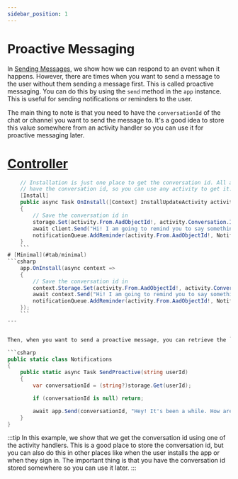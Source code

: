 ```yaml
---
sidebar_position: 1
---
```



# Proactive Messaging

In [Sending Messages](./), we show how we can respond to an event when it happens. However, there are times when you want to send a message to the user without them sending a message first. This is called proactive messaging. You can do this by using the `send` method in the `app` instance. This is useful for sending notifications or reminders to the user.

The main thing to note is that you need to have the `conversationId` of the chat or channel you want to send the message to. It's a good idea to store this value somewhere from an activity handler so you can use it for proactive messaging later.


# [Controller](#tab/controller)
```csharp
    // Installation is just one place to get the conversation id. All activities
    // have the conversation id, so you can use any activity to get it.
    [Install]
    public async Task OnInstall([Context] InstallUpdateActivity activity, [Context] IContext.Client client, [Context] IStorage<string, object> storage)
    {
        // Save the conversation id in 
        storage.Set(activity.From.AadObjectId!, activity.Conversation.Id);
        await client.Send("Hi! I am going to remind you to say something to me soon!");
        notificationQueue.AddReminder(activity.From.AadObjectId!, Notifications.SendProactive, 10_000);
    }
    ```
# [Minimal](#tab/minimal)
```csharp 
    app.OnInstall(async context =>
    {
        // Save the conversation id in 
        context.Storage.Set(activity.From.AadObjectId!, activity.Conversation.Id);
        await context.Send("Hi! I am going to remind you to say something to me soon!");
        notificationQueue.AddReminder(activity.From.AadObjectId!, Notifications.SendProactive, 10_000);
    });
    ```
---


Then, when you want to send a proactive message, you can retrieve the `conversationId` from storage and use it to send the message.

```csharp
public static class Notifications
{
    public static async Task SendProactive(string userId)
    {
        var conversationId = (string?)storage.Get(userId);

        if (conversationId is null) return;

        await app.Send(conversationId, "Hey! It's been a while. How are you?");
    }
}
```

:::tip
In this example, we show that we get the conversation id using one of the activity handlers. This is a good place to store the conversation id, but you can also do this in other places like when the user installs the app or when they sign in. The important thing is that you have the conversation id stored somewhere so you can use it later.
:::